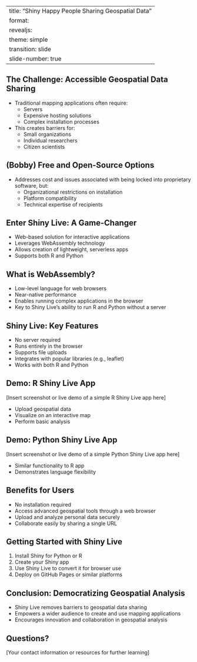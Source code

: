
---
title: "Shiny Happy People Sharing Geospatial Data"
format: 
  revealjs:
    theme: simple
    transition: slide
    slide-number: true
---

## The Challenge: Accessible Geospatial Data Sharing

- Traditional mapping applications often require:
  - Servers
  - Expensive hosting solutions
  - Complex installation processes
- This creates barriers for:
  - Small organizations
  - Individual researchers
  - Citizen scientists

## (Bobby) Free and Open-Source Options
- Addresses cost and issues associated with being locked into proprietary software, but:
  - Organizational restrictions on installation
  - Platform compatibility
  - Technical expertise of recipients

## Enter Shiny Live: A Game-Changer

- Web-based solution for interactive applications
- Leverages WebAssembly technology
- Allows creation of lightweight, serverless apps
- Supports both R and Python

## What is WebAssembly?

- Low-level language for web browsers
- Near-native performance
- Enables running complex applications in the browser
- Key to Shiny Live's ability to run R and Python without a server

## Shiny Live: Key Features

- No server required
- Runs entirely in the browser
- Supports file uploads
- Integrates with popular libraries (e.g., leaflet)
- Works with both R and Python

## Demo: R Shiny Live App

[Insert screenshot or live demo of a simple R Shiny Live app here]

- Upload geospatial data
- Visualize on an interactive map
- Perform basic analysis

## Demo: Python Shiny Live App

[Insert screenshot or live demo of a simple Python Shiny Live app here]

- Similar functionality to R app
- Demonstrates language flexibility

## Benefits for Users

- No installation required
- Access advanced geospatial tools through a web browser
- Upload and analyze personal data securely
- Collaborate easily by sharing a single URL

## Getting Started with Shiny Live

1. Install Shiny for Python or R
2. Create your Shiny app
3. Use Shiny Live to convert it for browser use
4. Deploy on GitHub Pages or similar platforms

## Conclusion: Democratizing Geospatial Analysis

- Shiny Live removes barriers to geospatial data sharing
- Empowers a wider audience to create and use mapping applications
- Encourages innovation and collaboration in geospatial analysis

## Questions?

[Your contact information or resources for further learning]
